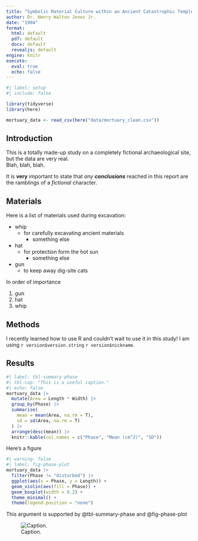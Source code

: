 ```yaml
---
title: "Symbolic Material Culture within an Ancient Catastrophic Temple Complex"
author: Dr. Henry Walton Jones Jr.
date: "1984"
format: 
  html: default
  pdf: default
  docx: default
  revealjs: default
engine: knitr
execute: 
  eval: true
  echo: false
---
```


<!-- [comment] -->
<!-- # Title comments in markdown \
## Section
### Subsection
#### Subsubsection
##### etc -->

```r
#| label: setup
#| include: false

library(tidyverse)
library(here)

mortuary_data <- read_csv(here("data/mortuary_clean.csv"))
```


## Introduction

This is a totally made-up study on a completely fictional archaeological site,
but the data are very real.  
Blah, blah, blah.

It is **very** important to state that *any* ***conclusions*** reached in this report are the
ramblings of a _fictional_ character.

## Materials

Here is a list of materials used during excavation:

- whip
  + for carefully excavating ancient materials
    * something else
- hat
  + for protection form the hot sun
    + something else
- gun
  + to keep away dig-site cats

In order of importance

1. gun
2. hat
3. whip

## Methods

I recently learned how to use R and couldn't wait to use it in this study!
I am using `r version$version.string` `r version$nickname`.

## Results

```r
#| label: tbl-summary-phase
#| tbl-cap: "This is a useful caption."
#| echo: false
mortuary_data |>
  mutate(Area = Length * Width) |>
  group_by(Phase) |>
  summarise(
    mean = mean(Area, na.rm = T),
    sd = sd(Area, na.rm = T)
  ) |>
  arrange(desc(mean)) |>
  knitr::kable(col.names = c("Phase", "Mean (cm^2)", "SD"))
```

Here's a figure

```r
#| warning: false
#| label: fig-phase-plot
mortuary_data |>
  filter(Phase != "disturbed") |>
  ggplot(aes(x = Phase, y = Length)) +
  geom_violin(aes(fill = Phase)) +
  geom_boxplot(width = 0.2) +
  theme_minimal() +
  theme(legend.position = "none")
```

This argument is supported by @tbl-summary-phase and @fig-phase-plot


![Caption.](violin-box-jitter.png)





